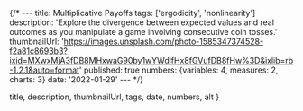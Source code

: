{/* ---
title: Multiplicative Payoffs
tags: ['ergodicity', 'nonlinearity']
description: 'Explore the divergence between expected values and real outcomes as you manipulate a game involving consecutive coin tosses.'
thumbnailUrl: 'https://images.unsplash.com/photo-1585347374528-f2a81c8693b3?ixid=MXwxMjA3fDB8MHxwaG90by1wYWdlfHx8fGVufDB8fHw%3D&ixlib=rb-1.2.1&auto=format'
published: true
numbers: {variables: 4, measures: 2, charts: 3}
date: '2022-01-29'
--- */}



  title,
  description,
  thumbnailUrl,
  tags,
  date,
  numbers,
  alt
}

<MultSandbox />


